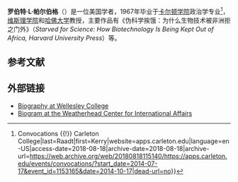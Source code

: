 
'''罗伯特·L·帕尔伯格'''（{{lang-en|Robert L. Paarlberg}}{{bd||}}）是一位美国学者，1967年毕业于[[卡尔顿学院|卡尔顿学院]]政治学专业<ref>{{Cite web|url=https://apps.carleton.edu/events/convocations/?start_date=2014-07-17&event_id=1153165&date=2014-10-17|title=Convocation: Robert Paarlberg ’67 {{!}} Convocations {{!}} Carleton College|last=Raadt|first=Kerry|website=apps.carleton.edu|language=en-US|access-date=2018-08-18|archive-date=2018-08-18|archive-url=https://web.archive.org/web/20180818115140/https://apps.carleton.edu/events/convocations/?start_date=2014-07-17&event_id=1153165&date=2014-10-17|dead-url=no}}</ref>，[[维斯理学院|维斯理学院]]和[[哈佛大学|哈佛大学]]教授，主要作品有《伪科学挨饿：为什么生物技术被非洲拒之门外》（''Starved for Science: How Biotechnology Is Being Kept Out of Africa, Harvard University Press''）等。

== 参考文献 ==
{{reflist}}

== 外部链接 ==
*[http://www.wellesley.edu/PublicAffairs/Profile/mr/rpaarlberg.html Biography at Wellesley College] {{Wayback|url=http://www.wellesley.edu/PublicAffairs/Profile/mr/rpaarlberg.html |date=20091207073216 }}
*[http://www.wcfia.harvard.edu/node/4375 Biogram at the Weatherhead Center for International Affairs] {{Wayback|url=http://www.wcfia.harvard.edu/node/4375 |date=20130614183146 }}

{{Authority control}}

{{DEFAULTSORT:Paarlberg, Robert}}
